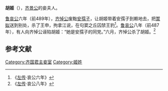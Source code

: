 {{東亞女性歷史人物
| 名稱=胡姬
| 身份=[[齐景公|齐景公]]的妾夫人
| 畫像=
| 說明=
| 姓=姬
| 氏=
| 位號=
| 諡號=
| 逝世年=前487年
| 婚年=
| 夫=[[齐景公|齐景公]]
| 子=
|}}
'''胡姬'''（{{bd|？||前487年|catIdx=S}}），[[齐景公|齐景公]]的妾夫人。

[[鲁哀公|鲁哀公]]六年（前489年），[[齐悼公|齐悼公]]废黜[[安孺子|安孺子]]，让胡姬带着安孺子到赖地去，把[[鬻姒|鬻姒]]送到别处，杀了王申，拘拿江说，在句窦之丘囚禁王豹<ref>《[[左传|左传]]·哀公六年》</ref>。[[鲁哀公|鲁哀公]]八年（前487年），有人向齐悼公诬陷胡姬：“她是安孺子的同党。”六月，齐悼公杀了胡姬。<ref>《[[左传|左传]]·哀公八年》</ref>

==参考文献==
<references/>

[[Category:齐国君主妾室|Category:齐国君主妾室]]
[[Category:姬姓|Category:姬姓]]